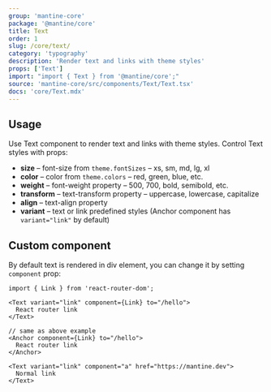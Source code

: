 ```yaml
---
group: 'mantine-core'
package: '@mantine/core'
title: Text
order: 1
slug: /core/text/
category: 'typography'
description: 'Render text and links with theme styles'
props: ['Text']
import: "import { Text } from '@mantine/core';"
source: 'mantine-core/src/components/Text/Text.tsx'
docs: 'core/Text.mdx'
---
```



## Usage

Use Text component to render text and links with theme styles. Control Text styles with props:

- **size** – font-size from `theme.fontSizes` – xs, sm, md, lg, xl
- **color** – color from `theme.colors` – red, green, blue, etc.
- **weight** – font-weight property – 500, 700, bold, semibold, etc.
- **transform** – text-transform property – uppercase, lowercase, capitalize
- **align** – text-align property
- **variant** – text or link predefined styles (Anchor component has `variant="link"` by default)

<TextBaseDemo />

## Custom component

By default text is rendered in div element, you can change it by setting `component` prop:

```tsx
import { Link } from 'react-router-dom';

<Text variant="link" component={Link} to="/hello">
  React router link
</Text>

// same as above example
<Anchor component={Link} to="/hello">
  React router link
</Anchor>

<Text variant="link" component="a" href="https://mantine.dev">
  Normal link
</Text>
```
